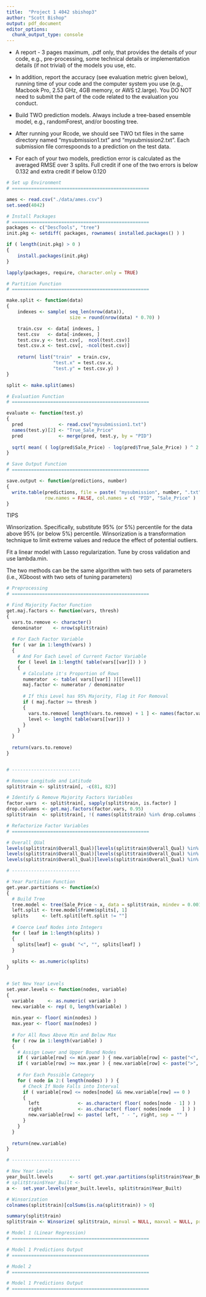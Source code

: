 ```yaml
---
title:  "Project 1 4042 sbishop3"
author: "Scott Bishop"
output: pdf_document
editor_options: 
  chunk_output_type: console
---
```


- A report - 3 pages maximum, .pdf only, that provides the details of your code, e.g., pre-processing, some technical details or implementation details (if not trivial) of the models you use, etc.

- In addition, report the accuracy (see evaluation metric given below), running time of your code and the computer system you use (e.g., Macbook Pro, 2.53 GHz, 4GB memory, or AWS t2.large). You DO NOT need to submit the part of the code related to the evaluation you conduct.

- Build TWO prediction models. Always include a tree-based ensemble model, e.g., randomForest, and/or boosting tree. 

- After running your Rcode, we should see TWO txt files in the same directory named "mysubmission1.txt" and "mysubmission2.txt". Each submission file correspoonds to a prediction on the test data.

- For each of your two models, prediction error is calculated as the averaged RMSE over 3 splits. Full credit if one of the two errors is below 0.132 and extra credit if below 0.120

```r

# Set up Environment
# ==================================================

ames <- read.csv("./data/ames.csv")
set.seed(4042)

```

```r

# Install Packages
# ==================================================
packages <- c("DescTools", "tree")   
init.pkg <- setdiff( packages, rownames( installed.packages() ) )  

if ( length(init.pkg) > 0 ) 
{
    install.packages(init.pkg)
} 

lapply(packages, require, character.only = TRUE)

```




```r

# Partition Function
# ==================================================

make.split <- function(data)
{
    indexes <- sample( seq_len(nrow(data)), 
                       size = round(nrow(data) * 0.70) )

    train.csv  <- data[ indexes, ]
    test.csv   <- data[-indexes, ]
    test.csv.y <- test.csv[,  ncol(test.csv)]
    test.csv.x <- test.csv[, -ncol(test.csv)]
    
    return( list("train"  = train.csv,
                 "test.x" = test.csv.x,
                 "test.y" = test.csv.y) )
}

split <- make.split(ames)

```

```r

# Evaluation Function
# ==================================================

evaluate <- function(test.y) 
{
  pred             <- read.csv("mysubmission1.txt")
  names(test.y)[2] <- "True_Sale_Price"
  pred             <- merge(pred, test.y, by = "PID")
  
  sqrt( mean( ( log(pred$Sale_Price) - log(pred$True_Sale_Price) ) ^ 2 ) )
}

```

```r

# Save Output Function
# ==================================================

save.output <- function(predictions, number)
{
  write.table(predictions, file = paste( "mysubmission", number, ".txt", sep = "" ), sep = ", ",
              row.names = FALSE, col.names = c( "PID", "Sale_Price" )  )
}

```



TIPS

Winsorization. Specifically, substitute 95% (or 5%) percentile for the data above 95% (or below 5%) percentile. Winsorization is a transformation technique to limit extreme values and reduce the effect of potential outliers. 

Fit a linear model with Lasso regularization. Tune by cross validation and use lambda.min.

The two methods can be the same algorithm with two sets of parameters (i.e., XGboost with two sets of tuning parameters)


```r

# Preprocessing
# ==================================================

# Find Majority Factor Function
get.maj.factors <- function(vars, thresh)
{
  vars.to.remove <- character()
  denominator    <- nrow(split$train)
  
  # For Each Factor Variable
  for ( var in 1:length(vars) )
  {
    # And For Each Level of Current Factor Variable
    for ( level in 1:length( table(vars[[var]]) ) )
    {
      # Calculate it's Proportion of Rows
      numerator  <- table( vars[[var]] )[[level]]
      maj.factor <- numerator / denominator
      
      # If this Level has 95% Majority, Flag it For Removal
      if ( maj.factor >= thresh )
      {
        vars.to.remove[ length(vars.to.remove) + 1 ] <- names(factor.vars[var])
        level <- length( table(vars[[var]]) )
      }
    }
  }
  
  return(vars.to.remove)
}


# -------------------------

# Remove Longitude and Latitude
split$train <- split$train[, -c(81, 82)]

# Identify & Remove Majority Factors Variables
factor.vars  <- split$train[, sapply(split$train, is.factor) ]
drop.columns <- get.maj.factors(factor.vars, 0.95)
split$train  <- split$train[, !( names(split$train) %in% drop.columns ) ]

```

```r

# Refactorize Factor Variables
# ==================================================

# Overall_QUal
levels(split$train$Overall_Qual)[levels(split$train$Overall_Qual) %in% c("Very_Poor", "Poor", "Fair",  "Below_Average" ) ]  <- "low"
levels(split$train$Overall_Qual)[levels(split$train$Overall_Qual) %in% c("Average",   "Above_Average", "Good" ) ]           <- "avg"
levels(split$train$Overall_Qual)[levels(split$train$Overall_Qual) %in% c("Very_Good", "Excellent",     "Very_Excellent" ) ] <- "high"

# -------------------------

# Year Partition Function
get.year.partitions <- function(x)
{
  # Build Tree
  tree.model <- tree(Sale_Price ~ x, data = split$train, mindev = 0.0015)
  left.split <- tree.model$frame$splits[, 1]
  splits     <- left.split[left.split != ""]
  
  # Coerce Leaf Nodes into Integers
  for ( leaf in 1:length(splits) )
  {
    splits[leaf] <- gsub( "<", "", splits[leaf] )
  }
  
  splits <- as.numeric(splits)
}


# Set New Year Levels
set.year.levels <- function(nodes, variable)
{
  variable     <- as.numeric( variable )
  new.variable <- rep( 0, length(variable) )
  
  min.year <- floor( min(nodes) )
  max.year <- floor( max(nodes) )
  
  # For All Rows Above Min and Below Max
  for ( row in 1:length(variable) )
  {
    # Assign Lower and Upper Bound Nodes
    if ( variable[row] <= min.year ) { new.variable[row] <- paste("<", min.year, sep = "" ) }
    if ( variable[row] >= max.year ) { new.variable[row] <- paste(">", max.year, sep = "" ) }
    
    # For Each Possible Category
    for ( node in 2:( length(nodes) ) ) {
      # Check If Node Falls into Interval
      if ( variable[row] <= nodes[node] && new.variable[row] == 0 )
      {
        left              <- as.character( floor( nodes[node - 1] ) )
        right             <- as.character( floor( nodes[node    ] ) )
        new.variable[row] <- paste( left, " - ", right, sep = "" )
      }
    }  
  }
  
  return(new.variable)
}

# -------------------------

# New Year Levels
year_built.levels      <- sort( get.year.partitions(split$train$Year_Built) )
# split$train$Year_Built <- 
a <-  set.year.levels(year_built.levels, split$train$Year_Built)

```




```r

# Winsorization
colnames(split$train)[colSums(is.na(split$train)) > 0]

summary(split$train)
split$train <- Winsorize( split$train, minval = NULL, maxval = NULL, probs = c(0.05, 0.95),  na.rm = FALSE )

```





```r

# Model 1 (Linear Regression)
# ==================================================

```

```r

# Model 1 Predictions Output
# ==================================================

```




```r

# Model 2
# ==================================================

```

```r

# Model 1 Predictions Output
# ==================================================

```
